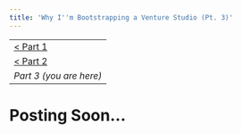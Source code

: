```yaml
---
title: 'Why I''m Bootstrapping a Venture Studio (Pt. 3)'
---
```


|  |
| ----- |
| [< Part 1](why-im-bootstrapping-a-venture-studio-pt-1) |
| [< Part 2](why-im-bootstrapping-a-venture-studio-pt-2) |
| _Part 3 (you are here)_ |

# Posting Soon...